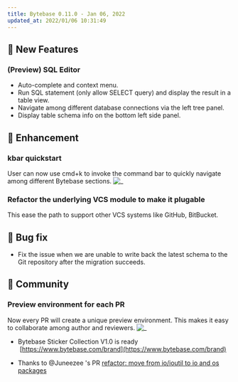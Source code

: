 ```yaml
---
title: Bytebase 0.11.0 - Jan 06, 2022
updated_at: 2022/01/06 10:31:49
---
```



## 🚀 New Features

### (Preview) SQL Editor

- Auto-complete and context menu.
- Run SQL statement (only allow SELECT query) and display the result in a table view.
- Navigate among different database connections via the left tree panel.
- Display table schema info on the bottom left side panel.

## 🎄 Enhancement

### kbar quickstart

User can now use cmd+k to invoke the command bar to quickly navigate among different Bytebase sections.
![_](/content/changelog/0.11.0/quickstart.webp)

### Refactor the underlying VCS module to make it plugable

This ease the path to support other VCS systems like GitHub, BitBucket.

## 🐞 Bug fix

- Fix the issue when we are unable to write back the latest schema to the Git repository after the migration succeeds.

## 🎠 Community

### Preview environment for each PR

Now every PR will create a unique preview environment. This makes it easy to collaborate among author and reviewers.
![_](/content/changelog/0.11.0/render-preview.webp)

- Bytebase Sticker Collection V1.0 is ready  [https://www.bytebase.com/brand](https://www.bytebase.com/brand)

- Thanks to @Juneezee 's PR [refactor: move from io/ioutil to io and os packages](https://github.com/bytebase/bytebase/pull/264)

<InstallUpgrade />
